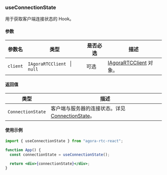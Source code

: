 ### useConnectionState

用于获取客户端连接状态的 Hook。

#### 参数

| 参数名   | 类型                                      | 是否必选 | 描述                                                                                                                                          |
| -------- | ----------------------------------------- | -------- | --------------------------------------------------------------------------------------------------------------------------------------------- |
| `client` | `IAgoraRTCClient ` &VerticalLine; ` null` | 可选     | [IAgoraRTCClient](https://docportal.shengwang.cn/cn/live-streaming-premium-4.x/API%20Reference/web_ng/interfaces/iagorartcclient.html) 对象。 |

#### 返回值

| 类型              | 描述                                                                                                                                                                 |
| ----------------- | -------------------------------------------------------------------------------------------------------------------------------------------------------------------- |
| `ConnectionState` | 客户端与服务器的连接状态。详见 [ConnectionState](https://docportal.shengwang.cn/cn/live-streaming-premium-4.x/API%20Reference/web_ng/globals.html#connectionstate)。 |

#### 使用示例

```jsx
import { useConnectionState } from "agora-rtc-react";

function App() {
  const connectionState = useConnectionState();

  return <div>{connectionState}</div>;
}
```
